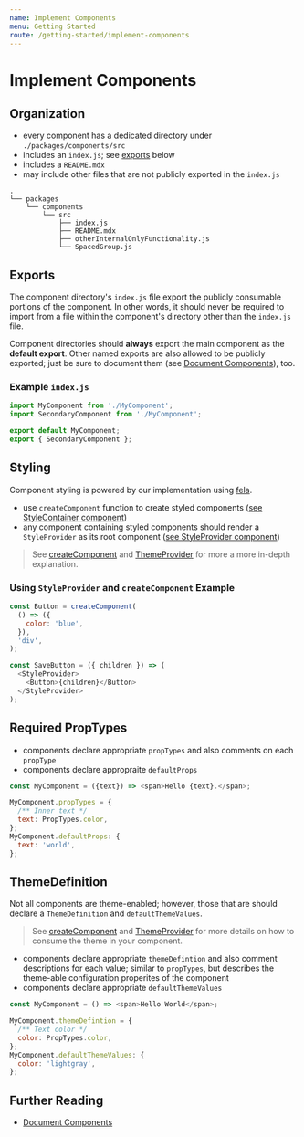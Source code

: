 ```yaml
---
name: Implement Components
menu: Getting Started
route: /getting-started/implement-components
---
```


# Implement Components

## Organization

- every component has a dedicated directory under `./packages/components/src`
- includes an `index.js`; see [exports](#exports) below
- includes a `README.mdx`
- may include other files that are not publicly exported in the `index.js`

```shell
.
└── packages
    └── components
        └── src
            ├── index.js
            ├── README.mdx
            ├── otherInternalOnlyFunctionality.js
            └── SpacedGroup.js
```

## Exports

The component directory's `index.js` file export the publicly consumable portions of the component. In other words, it should never be required to import from a file within the component's directory other than the `index.js` file.

Component directories should **always** export the main component as the **default export**. Other named exports are also allowed to be publicly exported; just be sure to document them (see [Document Components](./document-components)), too.

### Example `index.js`

```js
import MyComponent from './MyComponent';
import SecondaryComponent from './MyComponent';

export default MyComponent;
export { SecondaryComponent };
```

## Styling

Component styling is powered by our implementation using [fela](https://fela.js.org).

- use `createComponent` function to create styled components ([see StyleContainer component](/components/style-container))
- any component containing styled components should render a `StyleProvider` as its root component ([see StyleProvider component](/components/style-provider))

> See [createComponent](/components/style-container#createcomponent) and [ThemeProvider](/components/style-container#themeprovider-component) for more a more in-depth explanation.

### Using `StyleProvider` and `createComponent` Example

```js
const Button = createComponent(
  () => ({
    color: 'blue',
  }),
  'div',
);

const SaveButton = ({ children }) => (
  <StyleProvider>
    <Button>{children}</Button>
  </StyleProvider>
);
```

## Required PropTypes

- components declare appropriate `propTypes` and also comments on each `propType`
- components declare appropraite `defaultProps`

```js
const MyComponent = ({text}) => <span>Hello {text}.</span>;

MyComponent.propTypes = {
  /** Inner text */
  text: PropTypes.color,
};
MyComponent.defaultProps: {
  text: 'world',
};
```

## ThemeDefinition

Not all components are theme-enabled; however, those that are should declare a `ThemeDefinition` and `defaultThemeValues`.

> See [createComponent](/components/style-container#createcomponent) and [ThemeProvider](/components/style-container#themeprovider-component) for more details on how to consume the theme in your component.

- components declare appropriate `themeDefintion` and also comment descriptions for each value; similar to `propTypes`, but describes the theme-able configuration properites of the component
- components declare appropriate `defaultThemeValues`

```js
const MyComponent = () => <span>Hello World</span>;

MyComponent.themeDefintion = {
  /** Text color */
  color: PropTypes.color,
};
MyComponent.defaultThemeValues: {
  color: 'lightgray',
};
```

## Further Reading

- [Document Components](/getting-started/document-components)

